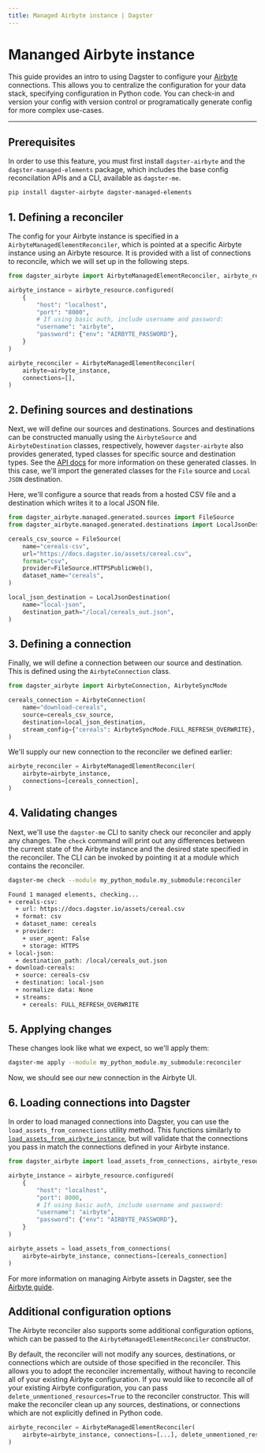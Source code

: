```yaml
---
title: Managed Airbyte instance | Dagster
---
```


# Mananged Airbyte instance <Experimental />

This guide provides an intro to using Dagster to configure your [Airbyte](/integrations/airbyte) connections. This allows you to centralize the configuration for your data stack, specifying configuration in Python code. You can check-in and version your config with version control or programatically generate config for more complex use-cases.

---

## Prerequisites

In order to use this feature, you must first install `dagster-airbyte` and the `dagster-managed-elements` package, which includes the base config reconcilation APIs and a CLI, available as `dagster-me`.

```bash
pip install dagster-airbyte dagster-managed-elements
```

## 1. Defining a reconciler

The config for your Airbyte instance is specified in a `AirbyteManagedElementReconciler`, which is pointed at a specific Airbyte instance using an Airbyte resource. It is provided with a list of connections to reconcile, which we will set up in the following steps.

```python startafter=start_define_reconciler endbefore=end_define_reconciler file=/guides/dagster/managed_elements/airbyte.py dedent=4
from dagster_airbyte import AirbyteManagedElementReconciler, airbyte_resource

airbyte_instance = airbyte_resource.configured(
    {
        "host": "localhost",
        "port": "8000",
        # If using basic auth, include username and password:
        "username": "airbyte",
        "password": {"env": "AIRBYTE_PASSWORD"},
    }
)

airbyte_reconciler = AirbyteManagedElementReconciler(
    airbyte=airbyte_instance,
    connections=[],
)
```

## 2. Defining sources and destinations

Next, we will define our sources and destinations. Sources and destinations can be constructed manually using the `AirbyteSource` and `AirbyteDestination` classes, respectively, however `dagster-airbyte` also provides generated, typed classes for specific source and destination types. See the [API docs](/\_apidocs/libraries/dagster-airbyte#managed-config-generated-sources) for more information on these generated classes. In this case, we'll import the generated classes for the `File` source and `Local JSON` destination.

Here, we'll configure a source that reads from a hosted CSV file and a destination which writes it to a local JSON file.

```python startafter=start_define_sources endbefore=end_define_sources file=/guides/dagster/managed_elements/airbyte.py dedent=4
from dagster_airbyte.managed.generated.sources import FileSource
from dagster_airbyte.managed.generated.destinations import LocalJsonDestination

cereals_csv_source = FileSource(
    name="cereals-csv",
    url="https://docs.dagster.io/assets/cereal.csv",
    format="csv",
    provider=FileSource.HTTPSPublicWeb(),
    dataset_name="cereals",
)

local_json_destination = LocalJsonDestination(
    name="local-json",
    destination_path="/local/cereals_out.json",
)
```

## 3. Defining a connection

Finally, we will define a connection between our source and destination. This is defined using the `AirbyteConnection` class.

```python startafter=start_define_connection endbefore=end_define_connection file=/guides/dagster/managed_elements/airbyte.py dedent=4
from dagster_airbyte import AirbyteConnection, AirbyteSyncMode

cereals_connection = AirbyteConnection(
    name="download-cereals",
    source=cereals_csv_source,
    destination=local_json_destination,
    stream_config={"cereals": AirbyteSyncMode.FULL_REFRESH_OVERWRITE},
)
```

We'll supply our new connection to the reconciler we defined earlier:

```python startafter=start_new_reconciler endbefore=end_new_reconciler file=/guides/dagster/managed_elements/airbyte.py dedent=4
airbyte_reconciler = AirbyteManagedElementReconciler(
    airbyte=airbyte_instance,
    connections=[cereals_connection],
)
```

## 4. Validating changes

Next, we'll use the `dagster-me` CLI to sanity check our reconciler and apply any changes. The `check` command will print out any differences between the current state of the Airbyte instance and the desired state specified in the reconciler. The CLI can be invoked by pointing it at a module which contains the reconciler.

```bash
dagster-me check --module my_python_module.my_submodule:reconciler

Found 1 managed elements, checking...
+ cereals-csv:
  + url: https://docs.dagster.io/assets/cereal.csv
  + format: csv
  + dataset_name: cereals
  + provider:
    + user_agent: False
    + storage: HTTPS
+ local-json:
  + destination_path: /local/cereals_out.json
+ download-cereals:
  + source: cereals-csv
  + destination: local-json
  + normalize data: None
  + streams:
    + cereals: FULL_REFRESH_OVERWRITE
```

## 5. Applying changes

These changes look like what we expect, so we'll apply them:

```bash
dagster-me apply --module my_python_module.my_submodule:reconciler
```

Now, we should see our new connection in the Airbyte UI.

## 6. Loading connections into Dagster

In order to load managed connections into Dagster, you can use the `load_assets_from_connections` utility method. This functions similarly to [`load_assets_from_airbyte_instance`](/integrations/airbyte#loading-airbyte-asset-definitions-from-an-airbyte-instance), but will validate that the connections you pass in match the connections defined in your Airbyte instance.

```python startafter=start_load_assets endbefore=end_load_assets file=/guides/dagster/managed_elements/airbyte.py dedent=4
from dagster_airbyte import load_assets_from_connections, airbyte_resource

airbyte_instance = airbyte_resource.configured(
    {
        "host": "localhost",
        "port": 8000,
        # If using basic auth, include username and password:
        "username": "airbyte",
        "password": {"env": "AIRBYTE_PASSWORD"},
    }
)

airbyte_assets = load_assets_from_connections(
    airbyte=airbyte_instance, connections=[cereals_connection]
)
```

For more information on managing Airbyte assets in Dagster, see the [Airbyte guide](/integrations/airbyte).

## Additional configuration options

The Airbyte reconciler also supports some additional configuration options, which can be passed to the `AirbyteManagedElementReconciler` constructor.

By default, the reconciler will not modify any sources, destinations, or connections which are outside of those specified in the reconciler. This allows you to adopt the reconciler incrementally, without having to reconcile all of your existing Airbyte configuration. If you would like to reconcile all of your existing Airbyte configuration, you can pass `delete_unmentioned_resources=True` to the reconciler constructor. This will make the reconciler clean up any sources, destinations, or connections which are not explicitly defined in Python code.

```python startafter=start_new_reconciler_delete endbefore=end_new_reconciler_delete file=/guides/dagster/managed_elements/airbyte.py dedent=4
airbyte_reconciler = AirbyteManagedElementReconciler(
    airbyte=airbyte_instance, connections=[...], delete_unmentioned_resources=True
)
```
